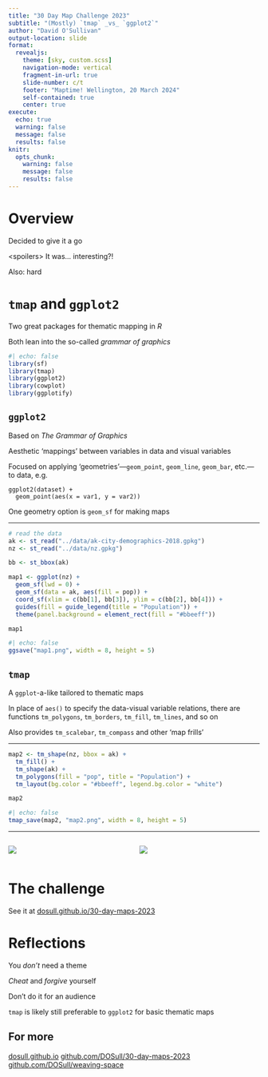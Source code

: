 ```yaml
---
title: "30 Day Map Challenge 2023"
subtitle: "(Mostly) `tmap` _vs_ `ggplot2`"
author: "David O'Sullivan"
output-location: slide
format: 
  revealjs:
    theme: [sky, custom.scss]
    navigation-mode: vertical
    fragment-in-url: true
    slide-number: c/t
    footer: "Maptime! Wellington, 20 March 2024"
    self-contained: true
    center: true
execute:
  echo: true
  warning: false
  message: false
  results: false
knitr:
  opts_chunk: 
    warning: false
    message: false
    results: false
---
```


# Overview {.smaller}
Decided to give it a go

&lt;spoilers&gt; It was... interesting?!

Also: hard

# `tmap` and `ggplot2` {.smaller}
Two great packages for thematic mapping in _R_

Both lean into the so-called _grammar of graphics_

```r
#| echo: false
library(sf)
library(tmap)
library(ggplot2)
library(cowplot)
library(ggplotify)
```

## `ggplot2`
Based on _The Grammar of Graphics_

Aesthetic 'mappings' between variables in data and visual variables

Focused on applying 'geometries'&mdash;`geom_point`, `geom_line`, `geom_bar`, etc.&mdash;to data, e.g.

    ggplot2(dataset) +
      geom_point(aes(x = var1, y = var2))

One geometry option is `geom_sf` for making maps

---
  
```r
# read the data
ak <- st_read("../data/ak-city-demographics-2018.gpkg")
nz <- st_read("../data/nz.gpkg")

bb <- st_bbox(ak)

map1 <- ggplot(nz) + 
  geom_sf(lwd = 0) +
  geom_sf(data = ak, aes(fill = pop)) +
  coord_sf(xlim = c(bb[1], bb[3]), ylim = c(bb[2], bb[4])) +
  guides(fill = guide_legend(title = "Population")) +
  theme(panel.background = element_rect(fill = "#bbeeff"))

map1
```

```r
#| echo: false
ggsave("map1.png", width = 8, height = 5)
```

## `tmap`
A `ggplot`-a-like tailored to thematic maps

In place of `aes()` to specify the data-visual variable relations, there are functions `tm_polygons`, `tm_borders`, `tm_fill`, `tm_lines`, and so on

Also provides `tm_scalebar`, `tm_compass` and other 'map frills'

---

```r
map2 <- tm_shape(nz, bbox = ak) +
  tm_fill() +
  tm_shape(ak) +
  tm_polygons(fill = "pop", title = "Population") +
  tm_layout(bg.color = "#bbeeff", legend.bg.color = "white")

map2
```

```r
#| echo: false
tmap_save(map2, "map2.png", width = 8, height = 5)
```

---

:::: {.columns}
::: {.column width="50%"}
![](map1.png)
:::

:::{.column width="50%"}
![](map2.png)
:::
::::

# The challenge {.smaller}
See it at [dosull.github.io/30-day-maps-2023](https://dosull.github.io/30-day-maps-2023)

## {background-iframe="https://dosull.github.io/30-day-maps-2023"  background-interactive=True}

# Reflections {.smaller}
You _don't_ need a theme

_Cheat_ and _forgive_ yourself

Don't do it for an audience

`tmap` is likely still preferable to `ggplot2` for basic thematic maps

## For more
[dosull.github.io](https://dosull.github.io)
[github.com/DOSull/30-day-maps-2023](https://github.com/DOSull/30-day-maps-2023)
[github.com/DOSull/weaving-space](https://github.com/DOSull/weaving-space)


